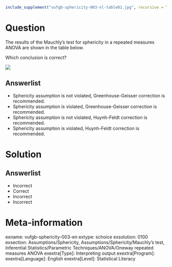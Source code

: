 ```r
include_supplement("vufgb-sphericity-003-nl-table01.jpg", recursive = TRUE)
```

Question
========

The results of the Mauchly's test for sphericity in a repeated measures ANOVA are shown in the table below.

Which conclusion is correct?

![](vufgb-sphericity-003-nl-table01.jpg)
  
Answerlist
----------
* Sphericity assumption is not violated, Greenhouse-Geisser correction is recommended.
* Sphericity assumption is violated, Greenhouse-Geisser correction is recommended.
* Sphericity assumption is not violated, Huynh-Feldt correction is recommended.
* Sphericity assumption is violated, Huynh-Feldt correction is recommended.

Solution
========

Answerlist
----------
* Incorrect
* Correct
* Incorrect
* Incorrect

Meta-information
================
exname: vufgb-sphericity-003-en
extype: schoice
exsolution: 0100
exsection: Assumptions/Sphericity, Assumptions/Sphericity/Mauchly's test, Inferential Statistics/Parametric Techniques/ANOVA/Oneway repeated measures ANOVA
exextra[Type]: Interpreting output
exextra[Program]: 
exextra[Language]: English
exextra[Level]: Statistical Literacy
